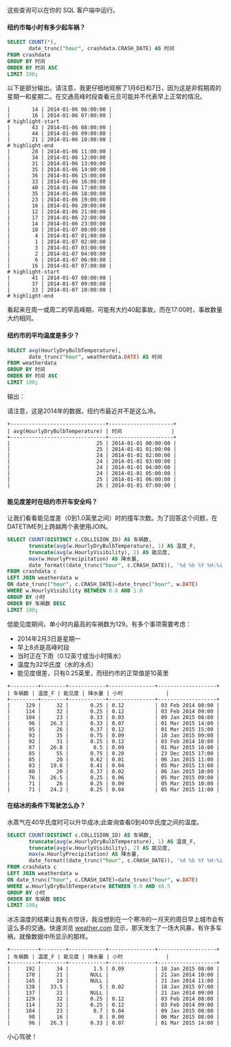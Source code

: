 
这些查询可以在你的 SQL 客户端中运行。

#### 纽约市每小时有多少起车祸？

```sql
SELECT COUNT(*),
       date_trunc("hour", crashdata.CRASH_DATE) AS 时间
FROM crashdata
GROUP BY 时间
ORDER BY 时间 ASC
LIMIT 200;
```

以下是部分输出。请注意，我更仔细地观察了1月6日和7日，因为这是非假期周的星期一和星期二。在交通高峰时段查看元旦可能并不代表早上正常的情况。

```plaintext
|       14 | 2014-01-06 06:00:00 |
|       16 | 2014-01-06 07:00:00 |
# highlight-start
|       43 | 2014-01-06 08:00:00 |
|       44 | 2014-01-06 09:00:00 |
|       21 | 2014-01-06 10:00:00 |
# highlight-end
|       28 | 2014-01-06 11:00:00 |
|       34 | 2014-01-06 12:00:00 |
|       31 | 2014-01-06 13:00:00 |
|       35 | 2014-01-06 14:00:00 |
|       36 | 2014-01-06 15:00:00 |
|       33 | 2014-01-06 16:00:00 |
|       40 | 2014-01-06 17:00:00 |
|       35 | 2014-01-06 18:00:00 |
|       23 | 2014-01-06 19:00:00 |
|       16 | 2014-01-06 20:00:00 |
|       12 | 2014-01-06 21:00:00 |
|       17 | 2014-01-06 22:00:00 |
|       14 | 2014-01-06 23:00:00 |
|       10 | 2014-01-07 00:00:00 |
|        4 | 2014-01-07 01:00:00 |
|        1 | 2014-01-07 02:00:00 |
|        3 | 2014-01-07 03:00:00 |
|        2 | 2014-01-07 04:00:00 |
|        6 | 2014-01-07 06:00:00 |
|       16 | 2014-01-07 07:00:00 |
# highlight-start
|       41 | 2014-01-07 08:00:00 |
|       37 | 2014-01-07 09:00:00 |
|       33 | 2014-01-07 10:00:00 |
# highlight-end
```

看起来在周一或周二的早高峰期，可能有大约40起事故，而在17:00时，事故数量大约相同。

#### 纽约市的平均温度是多少？

```sql
SELECT avg(HourlyDryBulbTemperature),
       date_trunc("hour", weatherdata.DATE) AS 时间
FROM weatherdata
GROUP BY 时间
ORDER BY 时间 ASC
LIMIT 100;
```

输出：

请注意，这是2014年的数据，纽约市最近并不是这么冷。

```plaintext
+-------------------------------+---------------------+
| avg(HourlyDryBulbTemperature) | 时间                |
+-------------------------------+---------------------+
|                            25 | 2014-01-01 00:00:00 |
|                            25 | 2014-01-01 01:00:00 |
|                            24 | 2014-01-01 02:00:00 |
|                            24 | 2014-01-01 03:00:00 |
|                            24 | 2014-01-01 04:00:00 |
|                            24 | 2014-01-01 05:00:00 |
|                            25 | 2014-01-01 06:00:00 |
|                            26 | 2014-01-01 07:00:00 |
```

#### 能见度差时在纽约市开车安全吗？

让我们看看能见度差（0到1.0英里之间）时的撞车次数。为了回答这个问题，在DATETIME列上跨越两个表使用JOIN。

```sql
SELECT COUNT(DISTINCT c.COLLISION_ID) AS 车祸数,
       truncate(avg(w.HourlyDryBulbTemperature), 1) AS 温度_F,
       truncate(avg(w.HourlyVisibility), 2) AS 能见度,
       max(w.HourlyPrecipitation) AS 降水量,
       date_format((date_trunc("hour", c.CRASH_DATE)), '%d %b %Y %H:%i') AS 小时
FROM crashdata c
LEFT JOIN weatherdata w
ON date_trunc("hour", c.CRASH_DATE)=date_trunc("hour", w.DATE)
WHERE w.HourlyVisibility BETWEEN 0.0 AND 1.0
GROUP BY 小时
ORDER BY 车祸数 DESC
LIMIT 100;
```

低能见度期间，单小时内最高的车祸数为129。有多个事项需要考虑：

- 2014年2月3日是星期一
- 早上8点是高峰时段
- 当时正在下雨（0.12英寸或当小时降水）
- 温度为32华氏度（水的冰点）
- 能见度很差，只有0.25英里，而纽约市的正常值是10英里

```plaintext
+---------+--------+------------+---------------+-------------------+
| 车祸数 | 温度_F | 能见度 | 降水量 | 小时              |
+---------+--------+------------+---------------+-------------------+
|     129 |     32 |       0.25 | 0.12          | 03 Feb 2014 08:00 |
|     114 |     32 |       0.25 | 0.12          | 03 Feb 2014 09:00 |
|     104 |     23 |       0.33 | 0.03          | 09 Jan 2015 08:00 |
|      96 |   26.3 |       0.33 | 0.07          | 01 Mar 2015 14:00 |
|      95 |     26 |       0.37 | 0.12          | 01 Mar 2015 15:00 |
|      93 |     35 |       0.75 | 0.09          | 18 Jan 2015 09:00 |
|      92 |     31 |       0.25 | 0.12          | 03 Feb 2014 10:00 |
|      87 |   26.8 |        0.5 | 0.09          | 01 Mar 2015 16:00 |
|      85 |     55 |       0.75 | 0.20          | 23 Dec 2015 17:00 |
|      85 |     20 |       0.62 | 0.01          | 06 Jan 2015 11:00 |
|      83 |   19.6 |       0.41 | 0.04          | 05 Mar 2015 13:00 |
|      80 |     20 |       0.37 | 0.02          | 06 Jan 2015 10:00 |
|      76 |   26.5 |       0.25 | 0.06          | 05 Mar 2015 09:00 |
|      71 |     26 |       0.25 | 0.09          | 05 Mar 2015 10:00 |
|      71 |   24.2 |       0.25 | 0.04          | 05 Mar 2015 11:00 |
```

#### 在结冰的条件下驾驶怎么办？

水蒸气在40华氏度时可以升华成冰;此查询查看0到40华氏度之间的温度。

```sql
SELECT COUNT(DISTINCT c.COLLISION_ID) AS 车祸数,
       truncate(avg(w.HourlyDryBulbTemperature), 1) AS 温度_F,
       truncate(avg(w.HourlyVisibility), 2) AS 能见度,
       max(w.HourlyPrecipitation) AS 降水量,
       date_format((date_trunc("hour", c.CRASH_DATE)), '%d %b %Y %H:%i') AS 小时
FROM crashdata c
LEFT JOIN weatherdata w
ON date_trunc("hour", c.CRASH_DATE)=date_trunc("hour", w.DATE)
WHERE w.HourlyDryBulbTemperature BETWEEN 0.0 AND 40.5 
GROUP BY 小时
ORDER BY 车祸数 DESC
LIMIT 100;
```

冰冻温度的结果让我有点惊讶，我没想到在一个寒冷的一月天的周日早上城市会有这么多的交通。快速浏览 [weather.com](https://weather.com/storms/winter/news/northeast-storm-rain-snow-wind) 显示，那天发生了一场大风暴，有许多车祸，就像数据中所显示的那样。

```plaintext
+---------+--------+------------+---------------+-------------------+
| 车祸数 | 温度_F | 能见度 | 降水量 | 小时              |
+---------+--------+------------+---------------+-------------------+
|     192 |     34 |        1.5 | 0.09          | 18 Jan 2015 08:00 |
|     170 |     21 |       NULL |               | 21 Jan 2014 10:00 |
|     145 |     19 |       NULL |               | 21 Jan 2014 11:00 |
|     138 |   33.5 |          5 | 0.02          | 18 Jan 2015 07:00 |
|     137 |     21 |       NULL |               | 21 Jan 2014 09:00 |
|     129 |     32 |       0.25 | 0.12          | 03 Feb 2014 08:00 |
|     114 |     32 |       0.25 | 0.12          | 03 Feb 2014 09:00 |
|     104 |     23 |        0.7 | 0.04          | 09 Jan 2015 08:00 |
|      98 |     16 |          8 | 0.00          | 06 Mar 2015 08:00 |
|      96 |   26.3 |       0.33 | 0.07          | 01 Mar 2015 14:00 |
```

小心驾驶！

